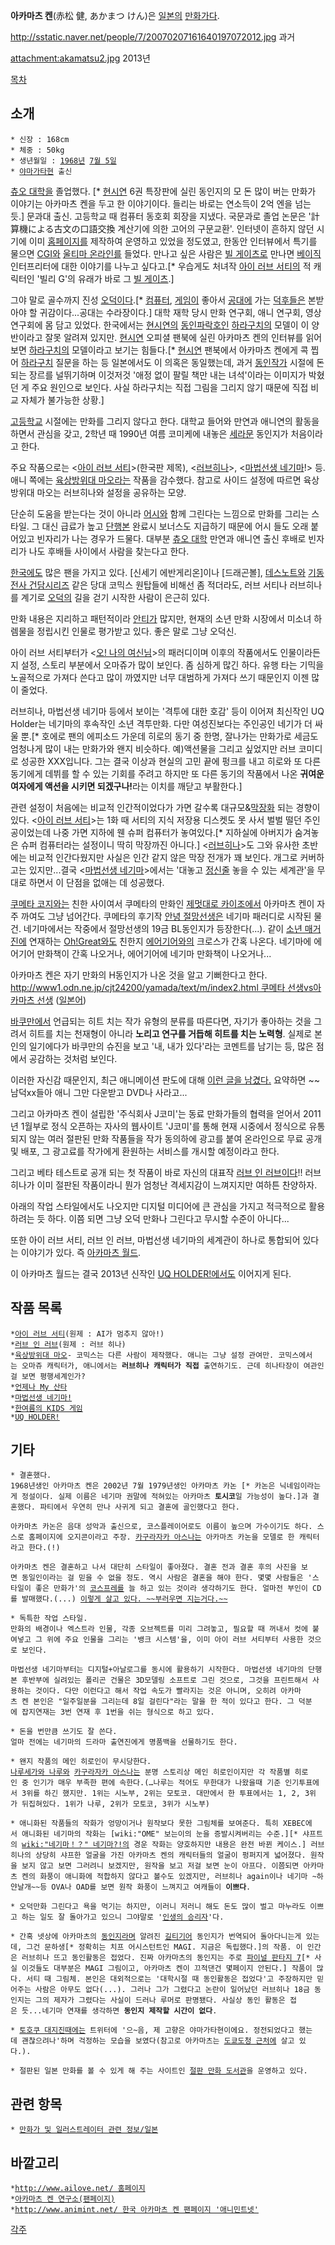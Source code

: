 '''아카마츠 켄'''(赤松 健, あかまつ けん)은 [[일본]]의 [[만화가]]다.

http://sstatic.naver.net/people/7/20070207161640197072012.jpg
과거

attachment:akamatsu2.jpg
2013년

[[목차]]
== 소개 ==
 * 신장 : 168cm
 * 체중 : 50kg
 * 생년월일 : [[1968년]] [[7월 5일]] 
 * [[야마가타]]현 출신

[[츄오 대학]]을 졸업했다. [* [[현시연]] 6권 특장판에 실린 동인지의 모 돈 많이 버는 만화가 이야기는 아카마츠 켄을 두고 한 이야기이다. 들리는 바로는 연소득이 2억 엔을 넘는 듯.] 문과대 출신. 고등학교 때 컴퓨터 동호회 회장을 지냈다. 국문과로 졸업 논문은 '計算機による古文の口語交換 계산기에 의한 고어의 구문교환'.
인터넷이 흔하지 않던 시기에 이미 [[홈페이지]]를 제작하여 운영하고 있었을 정도였고, 한동안 인터뷰에서 특기를 물으면 [[CGI]]와 [[울티마 온라인]]를 들었다. 만나고 싶은 사람은 [[빌 게이츠]]로 만나면 [[베이직]] 인터프리터에 대한 이야기를 나누고 싶다고.[* 우습게도 처녀작 [[아이 러브 서티]]의 적 캐릭터인 '빌리 G'의 유래가 바로 그 [[빌 게이츠]].]

그야 말로 골수까지 진성 [[오덕]]이다.[* [[컴퓨터]], [[게임]]이 좋아서 [[공대]]에 가는 [[덕후]]들은 본받아야 할 귀감이다...공대는 수라장이다.] 대학 재학 당시 만화 연구회, 애니 연구회, 영상 연구회에 몸 담고 있었다. 한국에서는 [[현시연]]의 [[동인파락호]]인 [[하라구치]]의 모델이 이 양반이라고 잘못 알려져 있지만. [[현시연]] 오피셜 팬북에 실린 아카마츠 켄의 인터뷰를 읽어보면 [[하라구치]]의 모델이라고 보기는 힘들다.[* [[현시연]] 팬북에서 아카마츠 켄에게 콕 찝어 [[하라구치]] 질문을 하는 등 일본에서도 이 의혹은 동일했는데, 과거 [[동인작가]] 시절에 돈 되는 장르를 널뛰기하며 이것저것 '애정 없이 팔릴 책만 내는 녀석'이라는 이미지가 박혔던 게 주요 원인으로 보인다. 사실 하라구치는 직접 그림을 그리지 않기 때문에 직접 비교 자체가 불가능한 상황.]

[[고등학교]] 시절에는 만화를 그리지 않다고 한다. 대학교 들어와 만연과 애니연의 활동을 하면서 관심을 갖고, 2학년 때 1990년 여름 코미케에 내놓은 [[세라문]] 동인지가 처음이라고 한다.

주요 작품으로는 <[[아이 러브 서티]]>(한국판 제목), <[[러브히나]]>, <[[마법선생 네기마]]!> 등. 애니 쪽에는 [[육상방위대 마오]]라는 작품을 감수했다. 참고로 사이드 설정에 따르면 육상방위대 마오는 러브히나와 설정을 공유하는 모양.

단순히 도움을 받는다는 것이 아니라 [[어시]]와 함께 그린다는 느낌으로 만화를 그리는 스타일. 그 대신 급료가 높고 [[단행본]] 완료시 보너스도 지급하기 때문에 어시 들도 오래 붙어있고 빈자리가 나는 경우가 드물다. 대부분 [[츄오 대학]] 만연과 애니연 출신 후배로 빈자리가 나도 후배들 사이에서 사람을 찾는다고 한다.

[[한국]]에도 많은 팬을 가지고 있다. [신세기 에반게리온]이나 [드래곤볼], [[데스노트]]와 [[기동전사 건담]]시리즈 같은 당대 코믹스 원탑들에 비해선 좀 적더라도, 러브 서티나 러브히나를 계기로 [[오덕]]의 길을 걷기 시작한 사람이 은근히 있다. 

만화 내용은 지리하고 패턴적이라 [[안티]]가 많지만, 현재의 소년 만화 시장에서 미소녀 하렘물을 정립시킨 인물로 평가받고 있다. 좋은 말로 그냥 오덕신.

아이 러브 서티부터가 <[[오! 나의 여신님]]>의 패러디이며 이후의 작품에서도 인물이라든지 설정, 스토리 부분에서 오마쥬가 많이 보인다. 좀 심하게 많긴 하다. 유행 타는 기믹을 노골적으로 가져다 쓴다고 많이 까였지만 너무 대범하게 가져다 쓰기 때문인지 이젠 많이 줄었다.

러브히나, 마법선생 네기마 등에서 보이는 '격투에 대한 호감' 등이 이어져 최신작인 UQ Holder는 네기마의 후속작인 소년 격투만화.
다만 여성진보다는 주인공인 네기가 더 싸울 뿐.[* 호에로 팬의 에피소드 가운데 히로의 동기 중 한명, 잘나가는 만화가로 세금도 엄청나게 많이 내는 만화가와 왠지 비슷하다. 예)액션물을 그리고 싶었지만 러브 코미디로 성공한 XXX입니다. 그는 결국 이상과 현실의 고민 끝에 펑크를 내고 히로와 또 다른 동기에게 데뷔를 할 수 있는 기회를 주려고 하지만 또 다른 동기의 작품에서 나온 '''귀여운 여자에게 액션을 시키면 되겠구나!'''라는 이치를 깨닫고 부활한다.]

관련 설정이 처음에는 비교적 인간적이었다가 가면 갈수록 대규모&[[막장]]화 되는 경향이 있다. <[[아이 러브 서티]]>는 1화 때 서티의 지식 저장용 디스켓도 못 사서 벌벌 떨던 주인공이었는데 나중 가면 지하에 웬 슈퍼 컴퓨터가 놓여있다.[* 지하실에 아버지가 숨겨놓은 슈퍼 컴퓨터라는 설정이니 딱히 막장까진 아니다.] <[[러브히나]]>도 그와 유사한 초반에는 비교적 인간다웠지만 사실은 인간 같지 않은 막장 전개가 꽤 보인다. 개그로 커버하고는 있지만...결국 <[[마법선생 네기마]]>에서는 '대놓고 [[정신줄]] 놓을 수 있는 세계관'을 무대로 하면서 이 단점을 없애는 데 성공했다.

[[쿠메타 코지]]와는 친한 사이여서 쿠메타의 만화인 [[제멋대로 카이조]]에서 아카마츠 켄이 자주 까여도 그냥 넘어간다. 쿠메타의 후기작 [[안녕 절망선생]]은 네기마 패러디로 시작된 물건. 네기마에서는 작중에서 절망선생의 19금 BL동인지가 등장한다(...).
같이 [[소년 매거진]]에 연재하는 [[Oh!Great]]와도 친한지 [[에어기어]]와의 크로스가 간혹 나온다. 네기마에 에어기어 만화책이 간혹 나오거나, 에어기어에 네기마 만화책이 나오거나...

아카마츠 켄은 자기 만화의 H동인지가 나온 것을 알고 기뻐한다고 한다.
[[http://www1.odn.ne.jp/cjt24200/yamada/text/m/index2.html 쿠메타 선생vs아카마츠 선생]] ([[일본어]])

[[바쿠만]]에서 언급되는 히트 치는 작가 유형의 분류를 따른다면, 자기가 좋아하는 것을 그려서 히트를 치는 천재형이 아니라 '''노리고 연구를 거듭해 히트를 치는 노력형'''. 실제로 본인의 일기에다가 바쿠만의 슈진을 보고 '내, 내가 있다'라는 코멘트를 남기는 등, 많은 점에서 공감하는 것처럼 보인다.

이러한 자신감 때문인지, 최근 애니메이션 판도에 대해 [http://yunakiti.blog79.fc2.com/blog-entry-6224.html 이런 글을 남겼다.] 요약하면 ~~남덕xx들아 애니 그만 다운받고 DVD나 사라고... 

그리고 아카마츠 켄이 설립한 '주식회사 J코미'는 동료 만화가들의 협력을 얻어서 2011년 1월부로 정식 오픈하는 자사의 웹사이트 'J코미'를 통해 현재 시중에서 정식으로 유통되지 않는 여러 절판된 만화 작품들을 작가 동의하에 광고를 붙여 온라인으로 무료 공개 및 배포, 그 광고료를 작가에게 환원하는 서비스를 개시할 예정이라고 한다.

그리고 베타 테스트로 공개 되는 첫 작품이 바로 자신의 대표작 [[러브 인 러브]]이다!! 러브 히나가 이미 절판된 작품이라니 뭔가 엄청난 격세지감이 느껴지지만 여하튼 찬양하자.

아래의 작업 스타일에서도 나오지만 디지털 미디어에 큰 관심을 가지고 적극적으로 활용하려는 듯 하다. 이쯤 되면 그냥 오덕 만화나 그린다고 무시할 수준이 아니다...

또한 아이 러브 서티, 러브 인 러브, 마법선생 네기마의 세계관이 하나로 통합되어 있다는 이야기가 있다. 즉 [[아카마츠 월드]].

이 아카마츠 월드는 결국 2013년 신작인 [[UQ HOLDER!]]에서도 이어지게 된다.
== 작품 목록 ==
 *[[아이 러브 서티]](원제 : AI가 멈추지 않아!)
 *[[러브 인 러브]](원제 : 러브 히나)
 *[[육상방위대 마오]]- 코믹스는 다른 사람이 제작했다. 애니는 그냥 설정 관여만. 코믹스에서는 오마쥬 캐릭터가, 애니에서는 '''러브히나 캐릭터가 직접''' 출연하기도. 근데 히나타장이 여관인걸 보면 평행세계인가?
 *[[언제나 My 산타]]
 *[[마법선생 네기마!]]
 *[[한여름의 KIDS 게임]]
 *[[UQ HOLDER!]]
== 기타 ==
 * 결혼했다.
 1968년생인 아카마츠 켄은 2002년 7월 1979년생인 아카마츠 카논 [* 카논은 닉네임이라는게 정설이다. 실제 이름은 네기마 권말에 적혀있는 아카마츠 '''토시코'''일 가능성이 높다.]과 결혼했다. 파티에서 우연히 만나 사귀게 되고 결혼에 골인했다고 한다.

 아카마츠 카논은 음대 성악과 출신으로, 코스플레이어로도 이름이 높으며 가수이기도 하다. 스스로 홈페이지에 오지콘이라고 주장. [[카구라자카 아스나]]는 아카마츠 카논을 모델로 한 캐릭터라고 한다.(!)

 아카마츠 켄은 결혼하고 나서 대단히 스타일이 좋아졌다. 결혼 전과 결혼 후의 사진을 보면 동일인이라는 걸 믿을 수 없을 정도. 역시 사람은 결혼을 해야 한다. 몇몇 사람들은 '스타일이 좋은 만화가'의 [[코스프레]]를 늘 하고 있는 것이라 생각하기도 한다. 얼마전 부인이 CD를 발매했다.(...) [http://maystorm.egloos.com/1486828 이렇게 살고 있다. ~~부러우면 지는거다.~~]

 * 독특한 작업 스타일.
 만화의 배경이나 엑스트라 인물, 각종 오브젝트를 미리 그려놓고, 필요할 때 꺼내서 컷에 붙여넣고 그 위에 주요 인물을 그리는 '뱅크 시스템'을, 이미 아이 러브 서티부터 사용한 것으로 보인다.

 마법선생 네기마부터는 디지털+아날로그를 동시에 활용하기 시작한다. 마법선생 네기마의 단행본 후반부에 실려있는 폴리곤 건물은 3D모델링 소프트로 그린 것으로, 그것을 프린트해서 사용하는 것이다. 다만 이런다고 해서 작업 속도가 빨라지는 것은 아니며, 오히려 아카마츠 켄 본인은 "일주일분을 그리는데 8일 걸린다"라는 말을 한 적이 있다고 한다. 그 덕분에 잡지연재는 3번 연재 후 1번을 쉬는 형식으로 하고 있다.

 * 돈을 번만큼 쓰기도 잘 쓴다.
 얼마 전에는 네기마의 드라마 출연진에게 명품백을 선물하기도 한다.

 * 왠지 작품의 메인 히로인이 무시당한다.
 [[나루세가와 나루]]와 [[카구라자카 아스나]]는 분명 스토리상 메인 히로인이지만 각 작품별 히로인 중 인기가 매우 부족한 편에 속한다.(…나루는 적어도 무한대가 나왔을때 기준 인기투표에서 3위를 하긴 했지만. 1위는 시노부, 2위는 모토코. 대만에서 한 투표에서는 1, 2, 3위가 뒤집혀있다. 1위가 나루, 2위가 모토코, 3위가 시노부) 

 * 애니화된 작품들의 작화가 엉망이거나 원작보다 못한 그림체를 보여준다. 특히 XEBEC에서 애니화된 네기마의 작화는 [wiki:"OME" 보는이의 눈을 증발시켜버리는 수준.][* 샤프트의 [[wiki:"네기마！？" 네기마?!]]의 경운 작화는 양호하지만 내용은 완전 바뀐 케이스.] 러브히나의 상당히 샤프한 얼굴을 가진 아카마츠 켄의 캐릭터들의 얼굴이 펑퍼지게 넓어졌다. 원작을 보지 않고 보면 그러려니 보겠지만, 원작을 보고 저걸 보면 눈이 아프다. 이쯤되면 아카마츠 켄의 화풍이 애니화에 적합하지 않다고 볼수도 있겠지만, 러브히나 again이나 네기마 ~하얀날개~~등 OVA나 OAD를 보면 원작 화풍이 느껴지고 여캐들이 '''이쁘다'''.

 * 오덕만화 그린다고 욕을 먹기는 하지만, 이러니 저러니 해도 돈도 많이 벌고 마누라도 이쁘고 하는 일도 잘 돌아가고 있으니 그야말로 '[[인생의 승리자]]'다.

 * 간혹 넷상에 아카마츠의 [[동인지]]라며 알려진 [[길티기어]] 동인지가 번역되어 돌아다니는게 있는데, 그건 문하생[* 정확히는 치프 어시스턴트인 MAGI. 지금은 독립했다.]의 작품. 이 인간은 러브히나 뜨고 동인활동은 접었다. 진짜 아카마츠의 동인지는 주로 [[파이널 판타지 7]][* 사실 이것들도 대부분은 MAGI 그림이고, 아카마츠 켄이 끄적댄건 몇페이지 안된다.] 작품이 많다. 서티 때 그림체. 본인은 대외적으로는 '대학시절 때 동인활동은 접었다'고 주장하지만 믿어주는 사람은 아무도 없다(...). 그러나 그가 그렸다고 논란이 일어났던 러브히나 18금 동인지는 그의 제자가 그렸다는 사실이 드러나 루머로 판명됐다. 사실상 동인 활동은 접은 듯...네기마 연재를 생각하면 '''동인지 제작할 시간이 없다'''.

 * [[토호쿠 대지진]]때에는 트위터에 '으~음, 제 고향은 야마가타현이에요. 정전되었다고 했는데 괜찮으려나'하며 걱정하는 모습을 보였다(참고로 아카마츠는 [[신주쿠|도쿄도청 근처]]에 살고 있다.).

 * 절판된 일본 만화를 볼 수 있게 해 주는 사이트인 [http://www.zeppan.com/ 절판 만화 도서관]을 운영하고 있다.
== 관련 항목 ==
 * [[만화가 및 일러스트레이터 관련 정보/일본]]
== 바깥고리 ==
 *[[http://www.ailove.net/ 홈페이지]]
 *[http://www2u.biglobe.ne.jp/~clown/index.htm 아카마츠 켄 연구소(팬페이지)]
 *[[http://www.animint.net/ 한국 아카마츠 켄 팬페이지 '애니민트넷']]
[[각주]]
